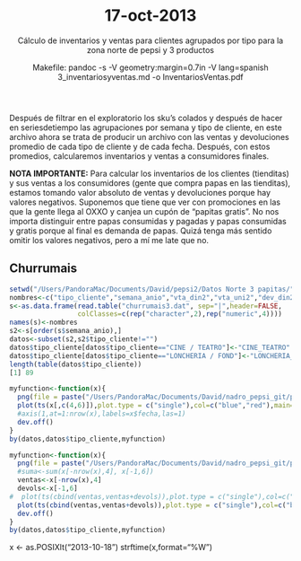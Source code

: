 % 17-oct-2013
% Cálculo de inventarios y ventas para clientes agrupados por tipo para la zona norte de pepsi y 3 productos
% Makefile: pandoc -s -V geometry:margin=0.7in -V lang=spanish 3_inventariosyventas.md -o InventariosVentas.pdf

Después de filtrar en el exploratorio los sku's colados y después de hacer en seriesdetiempo 
las agrupaciones por semana y tipo de cliente, en este archivo ahora se trata de producir 
un archivo con las ventas y devoluciones promedio de cada tipo de cliente y de cada fecha. 
Después, con estos promedios, calcularemos inventarios y ventas a consumidores finales.

**NOTA IMPORTANTE:** Para calcular los inventarios de los clientes (tienditas) y sus ventas a los
consumidores (gente que compra papas en las tienditas), estamos tomando valor absoluto de ventas y 
devoluciones porque hay valores negativos. Suponemos que tiene que ver con promociones en las que la
gente llega al OXXO y canjea un cupón de "papitas gratis". No nos importa distinguir entre papas 
consumidas y pagadas y papas consumidas y gratis porque al final es demanda de papas. Quizá tenga más
sentido omitir los valores negativos, pero a mí me late que no.

Churrumais
--------------------------------------------------------------------------------------------------

```r
setwd("/Users/PandoraMac/Documents/David/pepsi2/Datos Norte 3 papitas/")
nombres<-c("tipo_cliente","semana_anio","vta_din2","vta_uni2","dev_din2","dev_uni2")
s<-as.data.frame(read.table("churrumais3.dat", sep="|",header=FALSE,
                 colClasses=c(rep("character",2),rep("numeric",4))))
names(s)<-nombres
s2<-s[order(s$semana_anio),]
datos<-subset(s2,s2$tipo_cliente!="")
datos$tipo_cliente[datos$tipo_cliente=="CINE / TEATRO"]<-"CINE_TEATRO"
datos$tipo_cliente[datos$tipo_cliente=="LONCHERIA / FOND"]<-"LONCHERIA_FONDA"
length(table(datos$tipo_cliente))
[1] 89

myfunction<-function(x){
  png(file = paste("/Users/PandoraMac/Documents/David/nadro_pepsi_git/pepsi/Exploratorio datos 2 norte/images/churrumais/ts",paste(unlist(strsplit(x$tipo_cliente[1]," ")),collapse=""),".png",sep=""))
  plot(ts(x[,c(4,6)]),plot.type = c("single"),col=c("blue","red"),main=x$tipo_cliente[1])
  #axis(1,at=1:nrow(x),labels=x$fecha,las=1)
  dev.off()
}
by(datos,datos$tipo_cliente,myfunction)
```

```r
myfunction<-function(x){
  png(file = paste("/Users/PandoraMac/Documents/David/nadro_pepsi_git/pepsi/Exploratorio datos 2 norte/images/churrumais/ts",paste(unlist(strsplit(x$tipo_cliente[1]," ")),collapse=""),".png",sep=""))
  #suma<-sum(x[-nrow(x),4], x[-1,6])
  ventas<-x[-nrow(x),4]
  devols<-x[-1,6]
#  plot(ts(cbind(ventas,ventas+devols)),plot.type = c("single"),col=c("blue","red"),main=x$tipo_cliente[1])
  plot(ts(cbind(ventas,ventas+devols)),plot.type = c("single"),col=c("blue","red"),main=x$tipo_cliente[1])
  dev.off()
}
by(datos,datos$tipo_cliente,myfunction)
```


x <- as.POSIXlt("2013-10-18")
strftime(x,format="%W")
